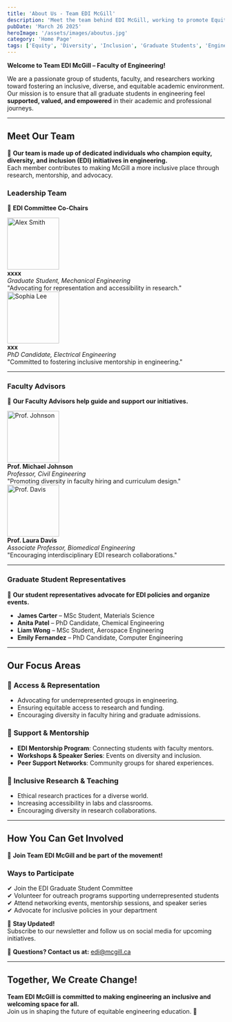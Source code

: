 ```yaml
---
title: 'About Us - Team EDI McGill'
description: 'Meet the team behind EDI McGill, working to promote Equity, Diversity, and Inclusion in the Faculty of Engineering.'
pubDate: 'March 26 2025'
heroImage: '/assets/images/aboutus.jpg'
category: 'Home Page'
tags: ['Equity', 'Diversity', 'Inclusion', 'Graduate Students', 'Engineering']
---
```


**Welcome to Team EDI McGill – Faculty of Engineering!**  

We are a passionate group of students, faculty, and researchers working toward fostering an inclusive, diverse, and equitable academic environment. Our mission is to ensure that all graduate students in engineering feel **supported, valued, and empowered** in their academic and professional journeys.

---

## **Meet Our Team**
👥 **Our team is made up of dedicated individuals who champion equity, diversity, and inclusion (EDI) initiatives in engineering.**  
Each member contributes to making McGill a more inclusive place through research, mentorship, and advocacy.

### **Leadership Team**
📌 **EDI Committee Co-Chairs**

<div style={{ display: 'flex', gap: '20px', alignItems: 'center' }}>
  <img src="/assets/images/te.jpg" width="120" height="120" alt="Alex Smith" />
  <div>
    <strong>xxxx</strong>  
    <br />
    <em>Graduate Student, Mechanical Engineering</em>  
    <br />
    "Advocating for representation and accessibility in research."
  </div>
</div>

<div style={{ display: 'flex', gap: '20px', alignItems: 'center', marginTop: '10px' }}>
  <img src="/assets/images/team/te.jpg" width="120" height="120" alt="Sophia Lee" />
  <div>
    <strong>xxx</strong>  
    <br />
    <em>PhD Candidate, Electrical Engineering</em>  
    <br />
    "Committed to fostering inclusive mentorship in engineering."
  </div>
</div>

---

### **Faculty Advisors**
📌 **Our Faculty Advisors help guide and support our initiatives.**

<div style={{ display: 'flex', gap: '20px', alignItems: 'center' }}>
  <img src="/assets/images/team/te.jpg" width="120" height="120" alt="Prof. Johnson" />
  <div>
    <strong>Prof. Michael Johnson</strong>  
    <br />
    <em>Professor, Civil Engineering</em>  
    <br />
    "Promoting diversity in faculty hiring and curriculum design."
  </div>
</div>

<div style={{ display: 'flex', gap: '20px', alignItems: 'center', marginTop: '10px' }}>
  <img src="/assets/images/team/te.jpg" width="120" height="120" alt="Prof. Davis" />
  <div>
    <strong>Prof. Laura Davis</strong>  
    <br />
    <em>Associate Professor, Biomedical Engineering</em>  
    <br />
    "Encouraging interdisciplinary EDI research collaborations."
  </div>
</div>

---

### **Graduate Student Representatives**
📌 **Our student representatives advocate for EDI policies and organize events.**

- **James Carter** – MSc Student, Materials Science  
- **Anita Patel** – PhD Candidate, Chemical Engineering  
- **Liam Wong** – MSc Student, Aerospace Engineering  
- **Emily Fernandez** – PhD Candidate, Computer Engineering  

---

## **Our Focus Areas**
### 📌 **Access & Representation**
- Advocating for underrepresented groups in engineering.  
- Ensuring equitable access to research and funding.  
- Encouraging diversity in faculty hiring and graduate admissions.

### 📌 **Support & Mentorship**
- **EDI Mentorship Program**: Connecting students with faculty mentors.  
- **Workshops & Speaker Series**: Events on diversity and inclusion.  
- **Peer Support Networks**: Community groups for shared experiences.

### 📌 **Inclusive Research & Teaching**
- Ethical research practices for a diverse world.  
- Increasing accessibility in labs and classrooms.  
- Encouraging diversity in research collaborations.

---

## **How You Can Get Involved**

🚀 **Join Team EDI McGill and be part of the movement!**

### **Ways to Participate**
✔ Join the EDI Graduate Student Committee  
✔ Volunteer for outreach programs supporting underrepresented students  
✔ Attend networking events, mentorship sessions, and speaker series  
✔ Advocate for inclusive policies in your department  

📢 **Stay Updated!**  
Subscribe to our newsletter and follow us on social media for upcoming initiatives.

📧 **Questions? Contact us at:** [edi@mcgill.ca](mailto:edi@mcgill.ca)

---

## **Together, We Create Change!**

**Team EDI McGill is committed to making engineering an inclusive and welcoming space for all.**  
Join us in shaping the future of equitable engineering education. 🚀
